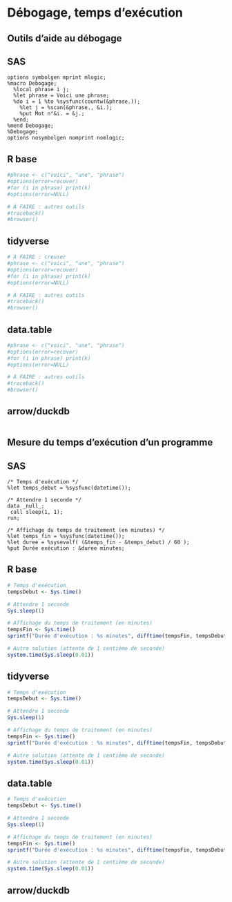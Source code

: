 # Débogage, temps d'exécution

## Outils d'aide au débogage 
::: {.panel-tabset group="language"}

## SAS {.unnumbered .unlisted}
``` sas
options symbolgen mprint mlogic;
%macro Debogage;
  %local phrase i j;
  %let phrase = Voici une phrase;
  %do i = 1 %to %sysfunc(countw(&phrase.));
    %let j = %scan(&phrase., &i.);
	%put Mot n°&i. = &j.;
  %end;
%mend Debogage;
%Debogage;
options nosymbolgen nomprint nomlogic;
```

## R base {.unnumbered .unlisted}
```r
#phrase <- c("voici", "une", "phrase")
#options(error=recover)
#for (i in phrase) print(k)
#options(error=NULL)

# À FAIRE : autres outils
#traceback()
#browser()
```

## tidyverse {.unnumbered .unlisted}
```r
# À FAIRE : creuser
#phrase <- c("voici", "une", "phrase")
#options(error=recover)
#for (i in phrase) print(k)
#options(error=NULL)

# À FAIRE : autres outils
#traceback()
#browser()
```

## data.table {.unnumbered .unlisted}
```r
#phrase <- c("voici", "une", "phrase")
#options(error=recover)
#for (i in phrase) print(k)
#options(error=NULL)

# À FAIRE : autres outils
#traceback()
#browser()
```

## arrow/duckdb {.unnumbered .unlisted}
```r

```

:::

## Mesure du temps d'exécution d'un programme 
::: {.panel-tabset group="language"}

## SAS {.unnumbered .unlisted}
``` sas
/* Temps d'exécution */
%let temps_debut = %sysfunc(datetime());

/* Attendre 1 seconde */
data _null_;
 call sleep(1, 1);
run;

/* Affichage du temps de traitement (en minutes) */
%let temps_fin = %sysfunc(datetime());
%let duree = %sysevalf( (&temps_fin - &temps_debut) / 60 );
%put Durée exécution : &duree minutes;
```

## R base {.unnumbered .unlisted}
```r
# Temps d'exécution
tempsDebut <- Sys.time()

# Attendre 1 seconde
Sys.sleep(1)

# Affichage du temps de traitement (en minutes)
tempsFin <- Sys.time()
sprintf("Durée d'exécution : %s minutes", difftime(tempsFin, tempsDebut, units = "mins"))

# Autre solution (attente de 1 centième de seconde)
system.time(Sys.sleep(0.01))
```

## tidyverse {.unnumbered .unlisted}
```r
# Temps d'exécution
tempsDebut <- Sys.time()

# Attendre 1 seconde
Sys.sleep(1)

# Affichage du temps de traitement (en minutes)
tempsFin <- Sys.time()
sprintf("Durée d'exécution : %s minutes", difftime(tempsFin, tempsDebut, units = "mins"))

# Autre solution (attente de 1 centième de seconde)
system.time(Sys.sleep(0.01))
```

## data.table {.unnumbered .unlisted}
```r
# Temps d'exécution
tempsDebut <- Sys.time()

# Attendre 1 seconde
Sys.sleep(1)

# Affichage du temps de traitement (en minutes)
tempsFin <- Sys.time()
sprintf("Durée d'exécution : %s minutes", difftime(tempsFin, tempsDebut, units = "mins"))

# Autre solution (attente de 1 centième de seconde)
system.time(Sys.sleep(0.01))
```

## arrow/duckdb {.unnumbered .unlisted}
```r

```

:::